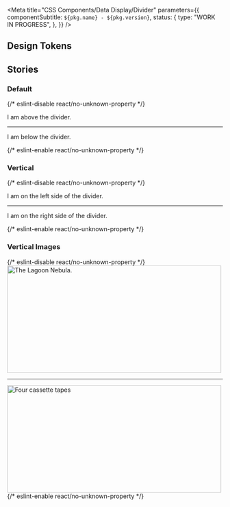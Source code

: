 
<Meta
  title="CSS Components/Data Display/Divider"
  parameters={{
    componentSubtitle: `${pkg.name} - ${pkg.version}`,
    status: {
      type: "WORK IN PROGRESS",
    },
  }}
/>

<Description markdown={readme} />

## Design Tokens

<DesignTokenDocBlock categoryName="Divider" viewType="table" />

## Stories

### Default

<Canvas>
  {/* eslint-disable react/no-unknown-property */}
  <Story name="Default">
    <p>I am above the divider.</p>
    <hr class="denhaag-divider" role="presentation" />
    <p>I am below the divider.</p>
  </Story>
  {/* eslint-enable react/no-unknown-property */}
</Canvas>

### Vertical

<Canvas>
  {/* eslint-disable react/no-unknown-property */}
  <Story name="Vertical">
    <div style={{ display: "flex" }}>
      <p>I am on the left side of the divider.</p>
      <hr class="denhaag-divider denhaag-divider--vertical" role="presentation" />
      <p>I am on the right side of the divider.</p>
    </div>
  </Story>
  {/* eslint-enable react/no-unknown-property */}
</Canvas>

### Vertical Images

<Canvas>
  {/* eslint-disable react/no-unknown-property */}
  <Story name="Vertical Images">
    <div style={{ display: "flex" }}>
      <img
        alt="The Lagoon Nebula."
        src="https://upload.wikimedia.org/wikipedia/commons/thumb/c/c4/Lagoon_Nebula.jpg/1024px-Lagoon_Nebula.jpg"
        width="500"
        height="250"
      />
      <hr class="denhaag-divider denhaag-divider--vertical" role="presentation" />
      <img
        alt="Four cassette tapes"
        src="https://upload.wikimedia.org/wikipedia/en/thumb/e/ed/Demos.jpg/1200px-Demos.jpg"
        width="500"
        height="250"
      />
    </div>
  </Story>
  {/* eslint-enable react/no-unknown-property */}
</Canvas>
